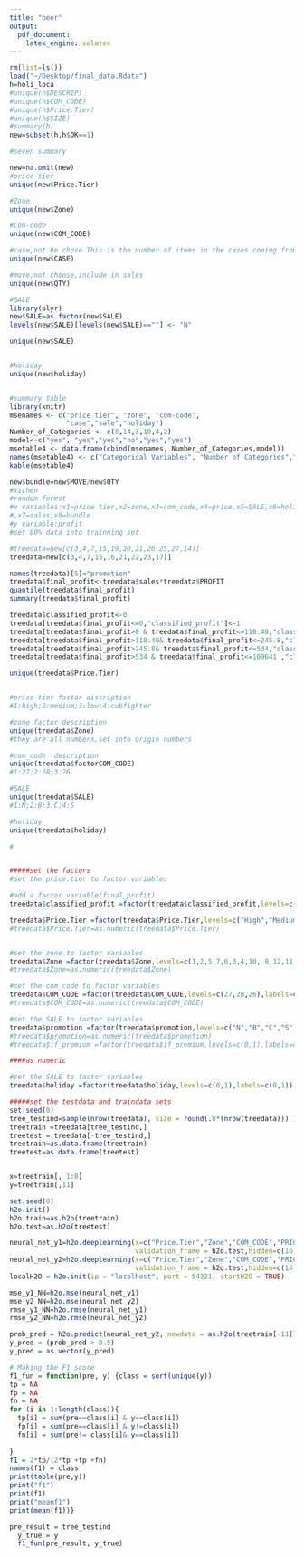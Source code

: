 ```yaml
---
title: "beer"
output:
  pdf_document:
    latex_engine: xelatex
---
```

```r
rm(list=ls())
load("~/Desktop/final_data.Rdata")
h=holi_loca
#unique(h$DESCRIP)
#unique(h$COM_CODE)
#unique(h$Price.Tier)
#unique(h$SIZE)
#summary(h)
new=subset(h,h$OK==1)

#seven summary

new=na.omit(new)
#price tier
unique(new$Price.Tier)

#Zone
unique(new$Zone)

#Com-code
unique(new$COM_CODE)

#case,not be chose.This is the number of items in the cases coming from the manufacturers, it is not seen by customers
unique(new$CASE)

#move,not choose,include in sales
unique(new$QTY)

#SALE
library(plyr)
new$SALE=as.factor(new$SALE)
levels(new$SALE)[levels(new$SALE)==""] <- "N"

unique(new$SALE)


#holiday
unique(new$holiday)


#summary table
library(knitr)
msenames <- c("price tier", "zone", "com-code", 
              "case","sale","holiday")
Number_of_Categories <- c(8,14,3,10,4,2)
model<-c("yes", "yes","yes","no","yes","yes")
msetable4 <- data.frame(cbind(msenames, Number_of_Categories,model))
names(msetable4) <- c("Categorical Variables", "Number of Categories","Include in model")
kable(msetable4)

new$bundle=new$MOVE/new$QTY
#Yichen 
#random forest
#x variables:x1=price tier,x2=zone,x3=com_code,x4=price,x5=SALE,x6=holiday
#,x7=sales,x8=bundle
#y variable:profit
#set 80% data into trainning set

#treedata=new[c(3,4,7,15,19,20,21,26,25,27,14)]
treedata=new[c(3,4,7,15,16,21,22,23,17)]

names(treedata)[5]="promotion"
treedata$final_profit<-treedata$sales*treedata$PROFIT
quantile(treedata$final_profit)
summary(treedata$final_profit)

treedata$classified_profit<-0
treedata[treedata$final_profit<=0,"classified_profit"]<-1
treedata[treedata$final_profit>0 & treedata$final_profit<=118.40,"classified_profit"]<-2
treedata[treedata$final_profit>118.40& treedata$final_profit<=245.8,"classified_profit"]<-3
treedata[treedata$final_profit>245.8& treedata$final_profit<=534,"classified_profit"]<-4
treedata[treedata$final_profit>534 & treedata$final_profit<=109641 ,"classified_profit"]<-5

unique(treedata$Price.Tier)


#price-tier factor discription
#1:high;2:medium;3:low;4:cubfighter

#zone factor description
unique(treedata$Zone)
#they are all numbers,set into origin numbers

#com_code  description
unique(treedata$factorCOM_CODE)
#1:27;2:28;3:26

#SALE
unique(treedata$SALE)
#1:N;2:B;3:C;4:S

#holiday
unique(treedata$holiday)

#


#####set the factors
#set the price.tier to factor variables

#add a factor variable(final_profit)
treedata$classified_profit =factor(treedata$classified_profit,levels=c(1,2,3,4,5),labels=c(1,2,3,4,5))

treedata$Price.Tier =factor(treedata$Price.Tier,levels=c("High","Medium","Low","CubFighter","High ","Medium ","Low ","CubFighter "),labels=c(1,2,3,4,1,2,3,4))
#treedata$Price.Tier=as.numeric(treedata$Price.Tier)


#set the zone to factor variables
treedata$Zone =factor(treedata$Zone,levels=c(1,2,5,7,6,3,4,10, 8,12,11,15,14,16),labels=c(1,2,5,7,6,3,4,10, 8,12,11,15,14,16))
#treedata$Zone=as.numeric(treedata$Zone)

#set the com_code to factor variables
treedata$COM_CODE =factor(treedata$COM_CODE,levels=c(27,28,26),labels=c(1,2,3))
#treedata$COM_CODE=as.numeric(treedata$COM_CODE)

#set the SALE to factor variables
treedata$promotion =factor(treedata$promotion,levels=c("N","B","C","S"),labels=c(1,2,3,4))
#treedata$promotion=as.numeric(treedata$promotion)
#treedata$if_premium =factor(treedata$if_premium,levels=c(0,1),labels=c(0,1))

####as numeric

#set the SALE to factor variables
treedata$holiday =factor(treedata$holiday,levels=c(0,1),labels=c(0,1))

#####set the testdata and traindata sets
set.seed(0)
tree_testind=sample(nrow(treedata), size = round(.8*(nrow(treedata))) )
treetrain =treedata[tree_testind,]
treetest = treedata[-tree_testind,]
treetrain=as.data.frame(treetrain)
treetest=as.data.frame(treetest)


x=treetrain[, 1:8]
y=treetrain[,11]

set.seed(0)
h2o.init()
h2o.train=as.h2o(treetrain)
h2o.test=as.h2o(treetest)

neural_net_y1=h2o.deeplearning(x=c("Price.Tier","Zone","COM_CODE","PRICE","promotion","holiday","sales","bundle"),y="classified_profit",training_frame=h2o.train,
                               validation_frame = h2o.test,hidden=c(16,32,64),epochs = 100)
neural_net_y2=h2o.deeplearning(x=c("Price.Tier","Zone","COM_CODE","PRICE","promotion","holiday","sales","bundle"),y="classified_profit",training_frame=h2o.train,
                               validation_frame = h2o.test,hidden=c(16,32),epochs = 100)
localH2O = h2o.init(ip = "localhost", port = 54321, startH2O = TRUE)

mse_y1_NN=h2o.mse(neural_net_y1)
mse_y2_NN=h2o.mse(neural_net_y2)
rmse_y1_NN=h2o.rmse(neural_net_y1)
rmse_y2_NN=h2o.rmse(neural_net_y2)

prob_pred = h2o.predict(neural_net_y2, newdata = as.h2o(treetrain[-11]))
y_pred = (prob_pred > 0.5)
y_pred = as.vector(y_pred)

# Making the F1 score
f1_fun = function(pre, y) {class = sort(unique(y))
tp = NA
fp = NA
fn = NA
for (i in 1:length(class)){
  tp[i] = sum(pre==class[i] & y==class[i])
  fp[i] = sum(pre==class[i] & y!=class[i])
  fn[i] = sum(pre!= class[i]& y==class[i])
  
}
f1 = 2*tp/(2*tp +fp +fn)
names(f1) = class
print(table(pre,y))
print("f1")
print(f1)
print("meanf1")
print(mean(f1))}

pre_result = tree_testind
  y_true = y
  f1_fun(pre_result, y_true)
```